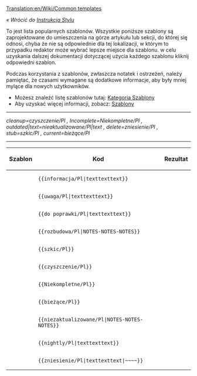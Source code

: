 [[Translation:en/Wiki/Common templates]]

''« Wrócić do [[pl/Wiki/Instrukcja Stylów|Instrukcja Stylu]]''

To jest lista popularnych szablonów. Wszystkie poniższe szablony są zaprojektowane do umieszczenia na górze artykułu lub sekcji, do której się odnosi, chyba że nie są odpowiednie dla tej lokalizacji, w którym to przypadku redaktor może wybrać lepsze miejsce dla szablonu. w celu uzyskania dalszej dokumentacji dotyczącej użycia każdego szablonu kliknij odpowiedni szablon.

Podczas korzystania z szablonów, zwłaszcza notatek i ostrzeżeń, należy pamiętać, że czasami wymagane są dodatkowe informacje, aby były mniej mylące dla nowych użytkowników.

*Możesz znaleźć listę szablonów tutaj: [[:Category:pl/Szablony|Kategoria Szablony]]
*Aby uzyskać więcej informacji, zobacz: [[pl/Wiki/Szablony|Szablony]]


----
<!--Informacja/Pl|--><!--Szablony Oryginalne ''angielskie'' , aktualnie nie są przetłumaczone na język polski .-->''cleanup=czyszczenie/Pl , Incomplete=Niekompletne/Pl , outdated|text=nieaktualizowane/Pl|text , delete=zniesienie/Pl , stub=szkic/Pl , current=bieżące/Pl''
----

{|
!Szablon!!Kod!!Rezultat
|-
|{{en/S|pl/Informacja}}||<pre>{{informacja/Pl|texttexttext}}</pre>||{{pl/Informacja|text "note"}}
|-
|{{en/S|pl/Uwaga}}||<pre>{{uwaga/Pl|texttexttext}}</pre>||{{pl/Uwaga|text "warning"}}
|-
|{{en/S|pl/Do poprawki}}||<pre>{{do poprawki/Pl|texttexttext}}</pre>||{{pl/Do poprawki|text "todo"| }}
|-
|{{en/S|pl/Rozbudowa}}||<pre>{{rozbudowa/Pl|NOTES-NOTES-NOTES}}</pre>||{{pl/Rozbudowa|"expand"-NOTES|}}
|-
|{{en/S|pl/Szkic}}||<pre>{{szkic/Pl}}</pre>||{{pl/Szkic| }}
|-
|{{en/S|pl/Czyszczenie}}||<pre>{{czyszczenie/Pl}}</pre>||{{pl/Czyszczenie| }}
|-
|{{en/S|pl/Niekompletne}} ||<pre>{{Niekompletne/Pl}}</pre>||{{pl/Niekompletne| }}
|-
|{{en/S|pl/Bieżące}}||<pre>{{bieżące/Pl}}</pre>||{{pl/Bieżące| }}
|-
|{{en/S|pl/Nieaktualizowane}}||<pre>{{niezaktualizowane/Pl|NOTES-NOTES-NOTES}}</pre>||{{pl/Nieaktualizowane|NOTES-NOTES-NOTES|}}
|-
|{{en/S|pl/Nightly}}||<pre>{{nightly/Pl|texttexttext}}</pre>||{{pl/Nightly|texttexttext}}
|-
|{{en/S|pl/Zniesienie}}||<pre>{{zniesienie/Pl|texttexttext|~~~~}}</pre>||{{pl/Zniesienie|texttexttext|Zojj 11:21, 6 June 2007 (CEST)| }}
|}

<!--[[Category:OpenTTD Wiki]]--> 